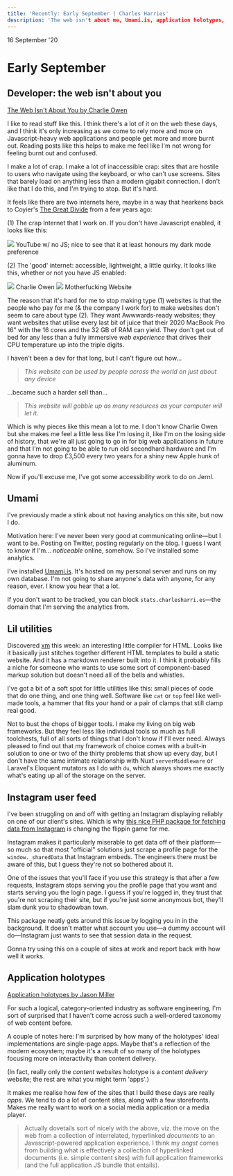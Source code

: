 ```yaml
---
title: 'Recently: Early September | Charles Harries'
description: 'The web isn't about me, Umami.is, application holotypes, and utility programs'
---
```



<Date>
  16 September '20
</Date>

# Early September

## Developer: the web isn't about you
[The Web Isn't About You by Charlie Owen](https://sonniesedge.co.uk/talks/dear-developer/)

I like to read stuff like this. I think there's a lot of it on the web these days, and I think it's only increasing as we come to rely more and more on Javascript-heavy web applications and people get more and more burnt out. Reading posts like this helps to make me feel like I'm not wrong for feeling burnt out and confused.

I make a lot of crap. I make a lot of inaccessible crap: sites that are hostile to users who navigate using the keyboard, or who can't use screens. Sites that barely load on anything less than a modern gigabit connection. I don't like that I do this, and I'm trying to stop. But it's hard.

It feels like there are two internets here, maybe in a way that hearkens back to Coyier's [The Great Divide](https://css-tricks.com/the-great-divide/) from a few years ago:

(1) The crap Internet that I work on. If you don't have Javascript enabled, it looks like this:

<Image src="/2020-09/youtube-no-js.png">
  YouTube w/ no JS; nice to see that it at least honours my dark mode preference
</Image>

(2) The 'good' internet: accessible, lightweight, a little quirky. It looks like this, whether or not you have JS enabled:

<Image src="/2020-09/sonniesedge.png">
  Charlie Owen
</Image>

<Image src="/2020-09/motherfucking-website.png">
  Motherfucking Website
</Image>

The reason that it's hard for me to stop making type (1) websites is that the people who pay for me (& the company I work for) to make websites don't seem to care about type (2). They want Awwwards-ready websites; they want websites that utilise every last bit of juice that their 2020 MacBook Pro 16" with the 16 cores and the 32 GB of RAM can yield. They don't get out of bed for any less than a fully immersive _web experience_ that drives their CPU temperature up into the triple digits.

I haven't been a dev for that long, but I can't figure out how...

> _This website can be used by people across the world on just about any device_

...became such a harder sell than...

> _This website will gobble up as many resources as your computer will let it_.

Which is why pieces like this mean a lot to me. I don't know Charlie Owen but she makes me feel a little less like I'm losing it, like I'm on the losing side of history, that we're all just going to go in for big web applications in future and that I'm not going to be able to run old secondhard hardware and I'm gonna have to drop £3,500 every two years for a shiny new Apple hunk of aluminum.

Now if you'll excuse me, I've got some accessibility work to do on Jernl.

## Umami
I've previously made a stink about not having analytics on this site, but now I do.

Motivation here: I've never been very good at communicating online—but I want to be. Posting on Twitter, posting regularly on the blog. I guess I want to know if I'm… _noticeable_ online, somehow. So I've installed some analytics.

I've installed [Umami.is](https://umami.is/docs/about). It's hosted on my personal server and runs on my own database. I'm not going to share anyone's data with anyone, for any reason, ever. I know you hear that a lot.

If you don't want to be tracked, you can block `stats.charlesharri.es`—the domain that I'm serving the analytics from.

## Lil utilities
Discovered [xm](https://giuseppegurgone.com/xm/) this week: an interesting little compiler for HTML. Looks like it basically just stitches together different HTML templates to build a static website. And it has a markdown renderer built into it. I think it probably fills a niche for someone who wants to use some sort of component-based markup solution but doesn't need all of the bells and whistles.

I've got a bit of a soft spot for little utilities like this: small pieces of code that do one thing, and one thing well. Software like `cat` or `top` feel like well-made tools, a hammer that fits your hand or a pair of clamps that still clamp real good.

Not to bust the chops of bigger tools. I make my living on big web frameworks. But they feel less like individual tools so much as full toolchests, full of all sorts of things that I don't know if I'll ever need. Always pleased to find out that my framework of choice comes with a built-in solution to one or two of the thirty problems that show up every day, but I don't have the same intimate relationship with Nuxt `serverMiddleware` or Laravel's Eloquent mutators as I do with `du`, which always shows me exactly what's eating up all of the storage on the server.

## Instagram user feed
I've been struggling on and off with getting an Instagram displaying reliably on one of our client's sites. Which is why [this nice PHP package for fetching data from Instagram](https://github.com/pgrimaud/instagram-user-feed) is changing the flippin game for me.

Instagram makes it particularly miserable to get data off of their platform—so much so that most "official" solutions just scrape a profile page for the `window._sharedData` that Instagram embeds. The engineers there must be aware of this, but I guess they're not so bothered about it.

One of the issues that you'll face if you use this strategy is that after a few requests, Instagram stops serving you the profile page that you want and starts serving you the login page. I guess if you're logged in, they trust that you're not scraping their site, but if you're just some anonymous bot, they'll slam dunk you to shadowban town.

This package neatly gets around this issue by logging you in in the background. It doesn't matter what account you use—a dummy account will do—Instagram just wants to see that session data in the request.

Gonna try using this on a couple of sites at work and report back with how well it works.

## Application holotypes
[Application holotypes by Jason Miller](https://jasonformat.com/application-holotypes/)

For such a logical, category-oriented industry as software engineering, I'm sort of surprised that I haven't come across such a well-ordered taxonomy of web content before.

A couple of notes here: I'm surprised by how many of the holotypes' ideal implementations are single-page apps. Maybe that's a reflection of the modern ecosystem; maybe it's a result of so many of the holotypes focusing more on interactivity than content delivery.

(In fact, really only the _content websites_ holotype is a _content delivery_ website; the rest are what you might term 'apps'.)

It makes me realise how few of the sites that I build these days are really _apps_. We tend to do a lot of content sites, along with a few storefronts. Makes me really want to work on a social media application or a media player. 

> Actually dovetails sort of nicely with the above, viz. the move on the web from a collection of interrelated, hyperlinked _documents_ to an Javascript-powered application experience. I think my _angst_ comes from building what is effectively a collection of hyperlinked documents (i.e. simple content sites) with full application frameworks (and the full application JS bundle that entails).

